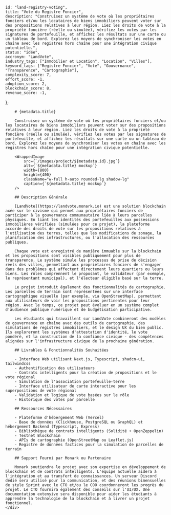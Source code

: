 
    
    id: "land-registry-voting",
    title: "Vote du Registre Foncier",
    description: "Construisez un système de vote où les propriétaires fonciers et/ou les locataires de biens immobiliers peuvent voter sur des propositions relatives à leur région. Liez les droits de vote à la propriété foncière (réelle ou simulée), vérifiez les votes par les signatures de portefeuille, et affichez les résultats sur une carte ou un tableau de bord. Explorez les moyens de synchroniser les votes en chaîne avec les registres hors chaîne pour une intégration civique potentielle.",
    status: "idée",
    accronym: "LandVote",
    industry_tags: ["Immobilier et Location", "Location", "Villes"],
    keyword_tags: ["Registre Foncier", "Vote", "Gouvernance", "Transparence", "Cartographie"],
    complexity_score: 7,
    effort_score: -1,
    adoption_score: 2,
    blockchain_score: 8,
    revenue_score: -1,
};

<div className="flex">
    <div className="hidden sticky top-0">
        <ProjectMetadata metadata={metadata} />
    </div>
    <div className="w-full">

        # {metadata.title}

        Construisez un système de vote où les propriétaires fonciers et/ou les locataires de biens immobiliers peuvent voter sur des propositions relatives à leur région. Liez les droits de vote à la propriété foncière (réelle ou simulée), vérifiez les votes par les signatures de portefeuille, et affichez les résultats sur une carte ou un tableau de bord. Explorez les moyens de synchroniser les votes en chaîne avec les registres hors chaîne pour une intégration civique potentielle.

        <WrappedImage
            src={`/images/project/${metadata.id}.jpg`}
            alt={`${metadata.title} mockup`}
            width={800}
            height={400}
            className="w-full h-auto rounded-lg shadow-lg"
            caption={`${metadata.title} mockup`}
        />

        ## Description Générale
        
        [LandVote](https://landvote.monark.io) est une solution blockchain axée sur le civisme qui permet aux propriétaires fonciers de participer à la gouvernance communautaire liée à leurs parcelles physiques. En liant les identités des portefeuilles aux possessions immobilières vérifiées (simulées pour ce projet), la plateforme accorde des droits de vote sur les propositions relatives à l'utilisation des terres, telles que les modifications de zonage, la planification des infrastructures, ou l'allocation des ressources publiques.
        
        Chaque vote est enregistré de manière immuable sur la blockchain et les propositions sont visibles publiquement pour plus de transparence. Le système simule les processus de prise de décision réels des villes, permettant aux propriétaires fonciers de s'engager dans des problèmes qui affectent directement leurs quartiers ou leurs biens. Les rôles comprennent le proposant, le validateur (par exemple, le représentant municipal), et l'électeur éligible basé sur la terre.
        
        Le projet introduit également des fonctionnalités de cartographie. Les parcelles de terrain sont représentées sur une interface cartographique visuelle (par exemple, via OpenStreetMap), permettant aux utilisateurs de voir les propositions pertinentes pour leur région. Avec le temps, ce projet peut évoluer en un système complet d'audience publique numérique et de budgétisation participative.
        
        Les étudiants qui travaillent sur LandVote combineront des modèles de gouvernance en chaîne avec des outils de cartographie, des simulations de registres immobiliers, et le design UX du bien public. Ils exploreront les systèmes d'attestation d'identité, le vote pondéré, et la construction de la confiance civique - des compétences alignées sur l'infrastructure civique de la prochaine génération.

        ## Livrables & Fonctionnalités Souhaitées

        - Interface Web utilisant Next.js, Typescript, shadcn-ui, tailwindcss
        - Authentification des utilisateurs
        - Contrats intelligents pour la création de propositions et le vote régional
        - Simulation de l'association portefeuille-terre
        - Interface utilisateur de carte interactive pour les superpositions de vote régional
        - Validation et logique de vote basées sur le rôle
        - Historique des votes par parcelle

        ## Ressources Nécessaires

        - Plateforme d'hébergement Web (Vercel)
        - Base de données (Clickhouse, PostgreSQL ou GraphQL) et hébergement Backend (Typescript, Express)
        - Bibliothèque de contrats intelligents (Solidité + OpenZeppelin)
        - Testnet Blockchain
        - APIs de cartographie (OpenStreetMap ou Leaflet.js)
        - Registre de données factices pour la simulation de parcelles de terrain

        ## Support Fourni par Monark ou Partenaire

        Monark soutiendra le projet avec son expertise en développement de blockchain et de contrats intelligents. L'équipe actuelle aidera à l'intégration et au transfert de connaissances. Un serveur Discord dédié sera utilisé pour la communication, et des réunions bimensuelles de style Sprint avec le CTO et/ou le COO coordonneront les progrès du projet. Le CTO fournira également des conseils sur l'UI/UX. Une documentation extensive sera disponible pour aider les étudiants à apprendre la technologie de la blockchain et à livrer un projet fonctionnel.
    </div>
</div>